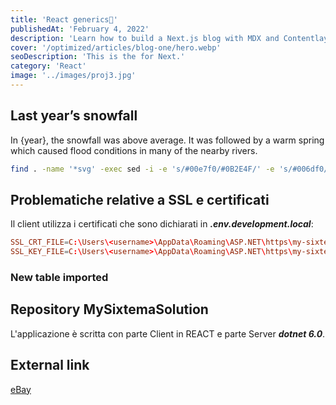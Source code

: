 ```yaml
---
title: 'React generics🚀'
publishedAt: 'February 4, 2022'
description: 'Learn how to build a Next.js blog with MDX and Contentlayer!'
cover: '/optimized/articles/blog-one/hero.webp'
seoDescription: 'This is the for Next.'
category: 'React'
image: '../images/proj3.jpg'
---
```



## Last year’s snowfall

In {year}, the snowfall was above average.
It was followed by a warm spring which caused
flood conditions in many of the nearby rivers.

```bash
find . -name '*svg' -exec sed -i -e 's/#00e7f0/#0B2E4F/' -e 's/#006df0/#0B2E4F/' {} \;
```

## Problematiche relative a SSL e certificati

Il client utilizza i certificati che sono dichiarati in ___.env.development.local___: 

```conf
SSL_CRT_FILE=C:\Users\<username>\AppData\Roaming\ASP.NET\https\my-sixtema-ui.pem
SSL_KEY_FILE=C:\Users\<username>\AppData\Roaming\ASP.NET\https\my-sixtema-ui.key
```

### New table imported

<MyTable />

## Repository MySixtemaSolution 

L'applicazione è scritta con parte Client in REACT e parte Server ___dotnet 6.0___.

## External link

[eBay](https://ebay.com)


